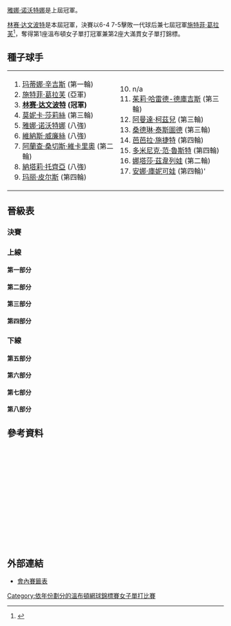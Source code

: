 {{noteTA
|G1=Tennis
|1=zh-hans:轮;zh-hant:圈
|2=zh-hans:半区;zh-hant:半部;
|3=zh-hans:半决赛;zh-hk:準決賽;zh-tw:四強;
|4=zh-hans:半準决赛;zh-hk:半準決賽;zh-tw:八強;
|5=zh-hans:温布尔登; zh-hk:溫布頓; zh-tw:溫布頓;
}}

{{GrandSlamEvents|1999|溫布頓網球錦標賽|
 | defchamp = {{flagicon|CZE}} [[雅娜·诺沃特娜|雅娜·诺沃特娜]]
 | champ = {{flagicon|USA}} [[林赛·达文波特|林赛·达文波特]]
 | runner = {{flagicon|GER}} [[施特菲·葛拉芙|施特菲·葛拉芙]]
 | score = 6–4, 7-5
}}

{{main|1999年溫布爾登網球錦標賽}}

[[雅娜·诺沃特娜|雅娜·诺沃特娜]]是上屆冠軍。

[[林赛·达文波特|林赛·达文波特]]是本屆冠軍，決賽以6-4 7-5擊敗一代球后兼七屆冠軍[[施特菲·葛拉芙|施特菲·葛拉芙]]<ref>{{Cite web |url=http://www.nytimes.com/1999/07/05/sports/sports-of-the-times-winning-with-class-exiting-with-class.html |title=Sports of The Times; Winning With Class, Exiting With Class - The New York Times<!-- 机器人生成的标题 --> |accessdate=2010-03-26 |archive-date=2017-09-18 |archive-url=https://web.archive.org/web/20170918135345/http://www.nytimes.com/1999/07/05/sports/sports-of-the-times-winning-with-class-exiting-with-class.html |dead-url=no }}</ref>，奪得第1座溫布頓女子單打冠軍兼第2座大滿貫女子單打錦標。
==種子球手==
{|
|valign=top|
<ol>
<li> {{flagicon|SUI}} [[玛蒂娜·辛吉斯|玛蒂娜·辛吉斯]] (第一輪)</li>
<li> {{flagicon|GER}} [[施特菲·葛拉芙|施特菲·葛拉芙]] (亞軍)</li>
<li> {{flagicon|USA}} '''[[林赛·达文波特|林赛·达文波特]] (冠軍)'''</li>
<li> {{flagicon|USA}} [[莫妮卡·莎莉絲|莫妮卡·莎莉絲]] (第三輪)</li>
<li> {{flagicon|CZE}} [[雅娜·诺沃特娜|雅娜·诺沃特娜]] (八強)</li>
<li> {{flagicon|USA}} [[維納斯·威廉絲|維納斯·威廉絲]] (八強)</li>
<li> {{flagicon|ESP}} [[阿蘭查·桑切斯·維卡里奧|阿蘭查·桑切斯·維卡里奧]] (第二輪)</li>
<li> {{flagicon|FRA}} [[納塔莉·托齊亞|納塔莉·托齊亞]] (八強)</li>
<li> {{flagicon|FRA}} [[玛丽·皮尔斯|玛丽·皮尔斯]] (第四輪)</li>
</ol>
|valign=top|
<ol start=10>
<li> n/a </li>
<li> {{flagicon|FRA}} [[茱莉·哈雷德-德庫吉斯|茱莉·哈雷德-德庫吉斯]] (第三輪)</li>
<li> {{flagicon|RSA}} [[阿曼達·柯茲兒|阿曼達·柯茲兒]] (第三輪)</li>
<li> {{flagicon|FRA}} [[桑德琳·泰斯圖德|桑德琳·泰斯圖德]] (第三輪)</li>
<li> {{flagicon|AUT}} [[芭芭拉·施捷特|芭芭拉·施捷特]] (第四輪)</li>
<li> {{flagicon|BEL}} [[多米尼克·范·魯斯特|多米尼克·范·魯斯特]] (第四輪)</li>
<li> {{flagicon|BLR}} [[娜塔莎·茲韋列娃|娜塔莎·茲韋列娃]] (第二輪)</li>
<li> {{flagicon|RUS}} [[安娜·庫妮可娃|安娜·庫妮可娃]] (第四輪)'</li>
</ol>
|}
==晉級表==
{{Draw key}}
=== 決賽 ===
{{8TeamBracket-Tennis3
| RD1=八強
| RD2=四強
| RD3=決賽
| team-width=175
| RD3-team1={{flagicon|USA}} '''[[林赛·达文波特|达文波特]]'''
| RD3-seed1=3
| RD3-team2={{flagicon|GER}} [[施特菲·葛拉芙|葛拉芙]]
| RD3-seed2=2
| RD3-score1-1='''6'''
| RD3-score2-1=4
| RD3-score1-2='''7'''
| RD3-score2-2=5
| RD2-team1={{flagicon|USA}} [[亞歷山卓·史蒂文森|史蒂文森]]
| RD2-seed1=Q
| RD2-team2={{flagicon|USA}} '''[[林赛·达文波特|达文波特]]'''
| RD2-seed2=3
| RD2-score1-1=1
| RD2-score2-1='''6'''
| RD2-score1-2=1
| RD2-score2-2='''6'''
| RD2-team3={{flagicon|CRO}} [[米里亞娜·魯西琪-巴羅尼|魯西琪]]
| RD2-seed3= 
| RD2-team4={{flagicon|GER}} '''[[施特菲·葛拉芙|葛拉芙]]'''
| RD2-seed4=2
| RD2-score3-1='''7'''
| RD2-score4-1=6
| RD2-score3-2=4
| RD2-score4-2='''6'''
| RD2-score3-3=3
| RD2-score4-3='''6'''
| RD1-team1={{flagicon|AUS}} [[耶莱娜·多基奇|多基奇]]
| RD1-seed1=Q
| RD1-team2={{flagicon|USA}} '''[[亞歷山卓·史蒂文森|史蒂文森]]'''
| RD1-seed2=Q
| RD1-score1-1=3
| RD1-score2-1='''6'''
| RD1-score1-2='''6'''
| RD1-score2-2=1
| RD1-score1-3=3
| RD1-score2-3='''6'''
| RD1-team3={{flagicon|USA}} '''[[林赛·达文波特|达文波特]]'''
| RD1-seed3=3
| RD1-team4={{flagicon|CZE}} [[雅娜·诺沃特娜|诺沃特娜]]
| RD1-seed4=5
| RD1-score3-1='''6'''
| RD1-score4-1=3
| RD1-score3-2='''6'''
| RD1-score4-2=4
| RD1-team5={{flagicon|FRA}} [[納塔莉·托齊亞|托齊亞]]
| RD1-seed5=8
| RD1-team6={{flagicon|CRO}} '''[[米里亞娜·魯西琪-巴羅尼|魯西琪]]'''
| RD1-seed6= 
| RD1-score5-1='''6'''
| RD1-score6-1=4
| RD1-score5-2=4
| RD1-score6-2='''6'''
| RD1-score5-3=5
| RD1-score6-3='''7'''
| RD1-team7={{flagicon|USA}} [[維納斯·威廉絲|V 威廉絲]]
| RD1-seed7=6
| RD1-team8={{flagicon|GER}} '''[[施特菲·葛拉芙|葛拉芙]]'''
| RD1-seed8=2
| RD1-score7-1=2
| RD1-score8-1='''6'''
| RD1-score7-2='''6'''
| RD1-score8-2=3
| RD1-score7-3=4
| RD1-score8-3='''6'''
}}

===上線===
====第一部分====
{{16TeamBracket-Compact-Tennis3
| RD1 = 第一輪
| RD2 = 第二輪
| RD3 = 第三輪
| RD4 = 第四輪
| RD4-team01={{flagicon|AUS}} '''[[耶莱娜·多基奇|多基奇]]'''
| RD4-seed01=Q
| RD4-team02={{flagicon|FRA}} [[玛丽·皮尔斯|皮尔斯]]
| RD4-seed02=9
| RD4-score01-1='''6'''
| RD4-score02-1=4
| RD4-score01-2='''6'''
| RD4-score02-2=3
| RD3-team01={{flagicon|AUS}} '''[[耶莱娜·多基奇|多基奇]]'''
| RD3-seed01=Q
| RD3-team02={{flagicon|LUX}} [[Anne_Kremer|Kremer]]
| RD3-seed02=
| RD3-score01-1=6
| RD3-score02-1='''7'''
| RD3-score01-2='''6'''
| RD3-score02-2=3
| RD3-score01-3='''6'''
| RD3-score02-3=4
| RD3-team03={{flagicon|BUL}} [[Elena_Pampoulova|Pampoulova]]
| RD3-seed03=
| RD3-team04={{flagicon|FRA}} '''[[玛丽·皮尔斯|皮尔斯]]'''
| RD3-seed04=9
| RD3-score03-1=3
| RD3-score04-1='''6'''
| RD3-score03-2=0
| RD3-score04-2='''6'''
| RD2-team01={{flagicon|AUS}} '''[[耶莱娜·多基奇|多基奇]]'''
| RD2-seed01=Q
| RD2-team02={{flagicon|SVK}} [[Katarina_Studenikova|Studenikova]]
| RD2-seed02=
| RD2-score01-1='''6'''
| RD2-score02-1=0
| RD2-score01-2=4
| RD2-score02-2='''6'''
| RD2-score01-3='''8'''
| RD2-score02-3=6
| RD2-team03={{flagicon|LUX}} '''[[Anne_Kremer|Kremer]]'''
| RD2-seed03=
| RD2-team04={{flagicon|USA}} [[Brie_Rippner|Rippner]]
| RD2-seed04=
| RD2-score03-1='''6'''
| RD2-score04-1=2
| RD2-score03-2='''6'''
| RD2-score04-2=3
| RD2-team05={{flagicon|USA}} [[Meghann_Shaughnessy|Shaughnessy]]
| RD2-seed05=
| RD2-team06={{flagicon|BUL}} '''[[Elena_Pampoulova|Pampoulova]]'''
| RD2-seed06=
| RD2-score05-1=6
| RD2-score06-1='''7'''
| RD2-score05-2=3
| RD2-score06-2='''6'''
| RD2-team07={{flagicon|ITA}} [[Rita_Grande|Grande]]
| RD2-seed07=
| RD2-team08={{flagicon|FRA}} '''[[玛丽·皮尔斯|皮尔斯]]'''
| RD2-seed08=9
| RD2-score07-1=1
| RD2-score08-1='''6'''
| RD2-score07-2=3
| RD2-score08-2='''6'''
| RD1-team01={{flagicon|AUS}} '''[[耶莱娜·多基奇|多基奇]]'''
| RD1-seed01=Q
| RD1-team02={{flagicon|SUI}} [[玛蒂娜·辛吉斯|辛吉斯]]
| RD1-seed02=1
| RD1-score01-1='''6'''
| RD1-score02-1=2
| RD1-score01-2='''6'''
| RD1-score02-2=0
| RD1-team03={{flagicon|SVK}} '''[[Katarina_Studenikova|Studenikova]]'''
| RD1-seed03=
| RD1-team04={{flagicon|FRA}} [[Émilie_Loit|Loit]]
| RD1-seed04=
| RD1-score03-1='''6'''
| RD1-score04-1=1
| RD1-score03-2='''6'''
| RD1-score04-2=3
| RD1-team05={{flagicon|LUX}} '''[[Anne_Kremer|Kremer]]'''
| RD1-seed05=
| RD1-team06={{flagicon|USA}} [[Mary_Joe_Fernandez|Fernandez]]
| RD1-seed06=
| RD1-score05-1='''6'''
| RD1-score06-1=3
| RD1-score05-2=4
| RD1-score06-2='''6'''
| RD1-score05-3='''7'''
| RD1-score06-3=5
| RD1-team07={{flagicon|USA}} '''[[Brie_Rippner|Rippner]]'''
| RD1-seed07=
| RD1-team08={{flagicon|ROU}} [[Irina_Spîrlea|Spîrlea]]
| RD1-seed08=
| RD1-score07-1='''6'''
| RD1-score08-1=4
| RD1-score07-2='''6'''
| RD1-score08-2=1
| RD1-team09={{flagicon|USA}} '''[[Meghann_Shaughnessy|Shaughnessy]]'''
| RD1-seed09=
| RD1-team10={{flagicon|ESP}} [[Virginia_Ruano_Pascual|Ruano Pascual]]
| RD1-seed10=
| RD1-score09-1='''6'''
| RD1-score10-1=3
| RD1-score09-2=3
| RD1-score10-2='''6'''
| RD1-score09-3='''6'''
| RD1-score10-3=3
| RD1-team11={{flagicon|BUL}} '''[[Elena_Pampoulova|Pampoulova]]'''
| RD1-seed11=
| RD1-team12={{flagicon|GBR}} [[Abigail_Tordoff|Tordoff]]
| RD1-seed12=WC
| RD1-score11-1='''6'''
| RD1-score12-1=0
| RD1-score11-2='''6'''
| RD1-score12-2=2
| RD1-team13={{flagicon|ITA}} '''[[Rita_Grande|Grande]]'''
| RD1-seed13=
| RD1-team14={{flagicon|USA}} [[Kristina_Brandi|Brandi]]
| RD1-seed14=
| RD1-score13-1='''6'''
| RD1-score14-1=2
| RD1-score13-2=1
| RD1-score14-2='''6'''
| RD1-score13-3='''6'''
| RD1-score14-3=3
| RD1-team15={{flagicon|FRA}} '''[[玛丽·皮尔斯|皮尔斯]]'''
| RD1-seed15=9
| RD1-team16={{flagicon|COL}} [[Fabiola_Zuluaga|Zuluaga]]
| RD1-seed16=
| RD1-score15-1='''6'''
| RD1-score16-1=3
| RD1-score15-2='''6'''
| RD1-score16-2=2
}}
====第二部分====
{{16TeamBracket-Compact-Tennis3
| RD1 = 第一輪
| RD2 = 第二輪
| RD3 = 第三輪
| RD4 = 第四輪
| RD4-team01={{flagicon|USA}} '''[[亞歷山卓·史蒂文森|史蒂文森]]'''
| RD4-seed01=Q
| RD4-team02={{flagicon|USA}} [[麗莎·雷蒙德|雷蒙德]]
| RD4-seed02=
| RD4-score01-1=2
| RD4-score02-1='''6'''
| RD4-score01-2='''7'''
| RD4-score02-2=6
| RD4-score01-3='''6'''
| RD4-score02-3=1
| RD3-team01={{flagicon|FRA}} [[茱莉·哈雷德-德庫吉斯|哈雷德-德庫吉斯]]
| RD3-seed01=11
| RD3-team02={{flagicon|USA}} '''[[亞歷山卓·史蒂文森|史蒂文森]]'''
| RD3-seed02=Q
| RD3-score01-1=3
| RD3-score02-1='''6'''
| RD3-score01-2=3
| RD3-score02-2='''6'''
| RD3-team03={{flagicon|ESP}} [[Conchita_Martínez|Martínez]]
| RD3-seed03=
| RD3-team04={{flagicon|USA}} '''[[麗莎·雷蒙德|雷蒙德]]'''
| RD3-seed04=
| RD3-score03-1=3
| RD3-score04-1='''6'''
| RD3-score03-2=1
| RD3-score04-2='''6'''
| RD2-team01={{flagicon|FRA}} '''[[茱莉·哈雷德-德庫吉斯|哈雷德-德庫吉斯]]'''
| RD2-seed01=11
| RD2-team02={{flagicon|ITA}} [[Silvia_Farina|Farina]]
| RD2-seed02=
| RD2-score01-1='''6'''
| RD2-score02-1=2
| RD2-score01-2=3
| RD2-score02-2='''6'''
| RD2-score01-3='''8'''
| RD2-score02-3=6
| RD2-team03={{flagicon|USA}} '''[[亞歷山卓·史蒂文森|史蒂文森]]'''
| RD2-seed03=Q
| RD2-team04={{flagicon|BLR}} [[Olga_Barabanschikova|Barabanschikova]]
| RD2-seed04=
| RD2-score03-1='''6'''
| RD2-score04-1=2
| RD2-score03-2=6
| RD2-score04-2='''7'''
| RD2-score03-3='''6'''
| RD2-score04-3=3
| RD2-team05={{flagicon|USA}} [[Tara_Snyder|Snyder]]
| RD2-seed05=
| RD2-team06={{flagicon|ESP}} '''[[Conchita_Martínez|Martínez]]'''
| RD2-seed06=
| RD2-score05-1=4
| RD2-score06-1='''6'''
| RD2-score05-2=1
| RD2-score06-2='''6'''
| RD2-team07={{flagicon|USA}} '''[[麗莎·雷蒙德|雷蒙德]]'''
| RD2-seed07=
| RD2-team08={{flagicon|ESP}} [[阿蘭查·桑切斯·維卡里奧|桑切斯·維卡里奧]]
| RD2-seed08=7
| RD2-score07-1='''7'''
| RD2-score08-1=6
| RD2-score07-2='''6'''
| RD2-score08-2=1
| RD1-team01={{flagicon|FRA}} '''[[茱莉·哈雷德-德庫吉斯|哈雷德-德庫吉斯]]'''
| RD1-seed01=11
| RD1-team02={{flagicon|YUG|FR}} [[Sandra_Nacuk|Nacuk]]
| RD1-seed02=
| RD1-score01-1='''6'''
| RD1-score02-1=1
| RD1-score01-2='''6'''
| RD1-score02-2=0
| RD1-team03={{flagicon|ITA}} '''[[Silvia_Farina|Farina]]'''
| RD1-seed03=
| RD1-team04={{flagicon|ITA}} [[Adriana_Serra_Zanetti|Serra Zanetti]]
| RD1-seed04=
| RD1-score03-1='''6'''
| RD1-score04-1=2
| RD1-score03-2='''6'''
| RD1-score04-2=1
| RD1-team05={{flagicon|USA}} '''[[亞歷山卓·史蒂文森|史蒂文森]]'''
| RD1-seed05=Q
| RD1-team06={{flagicon|USA}} [[Amy_Frazier|Frazier]]
| RD1-seed06=
| RD1-score05-1='''6'''
| RD1-score06-1=1
| RD1-score05-2=3
| RD1-score06-2='''6'''
| RD1-score05-3='''6'''
| RD1-score06-3=3
| RD1-team07={{flagicon|BLR}} '''[[Olga_Barabanschikova|Barabanschikova]]'''
| RD1-seed07=
| RD1-team08={{flagicon|ROU}} [[Catalina_Cristea|Cristea]]
| RD1-seed08=
| RD1-score07-1='''6'''
| RD1-score08-1=2
| RD1-score07-2='''6'''
| RD1-score08-2=3
| RD1-team09={{flagicon|USA}} '''[[Tara_Snyder|Snyder]]'''
| RD1-seed09=
| RD1-team10={{flagicon|SWE}} [[Asa_Carlsson|Carlsson]]
| RD1-seed10=
| RD1-score09-1='''6'''
| RD1-score10-1=2
| RD1-score09-2='''7'''
| RD1-score10-2=5
| RD1-team11={{flagicon|ESP}} '''[[Conchita_Martínez|Martínez]]'''
| RD1-seed11=
| RD1-team12={{flagicon|HUN}} [[Rita_Kuti-Kis|Kuti Kis]]
| RD1-seed12=
| RD1-score11-1='''6'''
| RD1-score12-1=2
| RD1-score11-2='''6'''
| RD1-score12-2=1
| RD1-team13={{flagicon|USA}} '''[[麗莎·雷蒙德|雷蒙德]]'''
| RD1-seed13=
| RD1-team14={{flagicon|GER}} [[Andrea_Glass|Glass]]
| RD1-seed14=
| RD1-score13-1='''6'''
| RD1-score14-1=3
| RD1-score13-2=3
| RD1-score14-2='''6'''
| RD1-score13-3='''8'''
| RD1-score14-3=6
| RD1-team15={{flagicon|ESP}} '''[[阿蘭查·桑切斯·維卡里奧|桑切斯·維卡里奧]]'''
| RD1-seed15=7
| RD1-team16={{flagicon|HUN}} [[Anna-Maria_Foldenyi|Foldenyi]]
| RD1-seed16=Q
| RD1-score15-1=4
| RD1-score16-1='''6'''
| RD1-score15-2='''6'''
| RD1-score16-2=3
| RD1-score15-3='''6'''
| RD1-score16-3=4
}}
====第三部分====
{{16TeamBracket-Compact-Tennis3
| RD1 = 第一輪
| RD2 = 第二輪
| RD3 = 第三輪
| RD4 = 第四輪
| RD4-team01={{flagicon|USA}} '''[[林赛·达文波特|达文波特]]'''
| RD4-seed01=3
| RD4-team02={{flagicon|AUT}} [[芭芭拉·施捷特|施捷特]]
| RD4-seed02=14
| RD4-score01-1='''7'''
| RD4-score02-1=6
| RD4-score01-2='''6'''
| RD4-score02-2=1
| RD3-team01={{flagicon|USA}} '''[[林赛·达文波特|达文波特]]'''
| RD3-seed01=3
| RD3-team02={{flagicon|ITA}} [[Laura_Golarsa|Golarsa]]
| RD3-seed02=
| RD3-score01-1='''6'''
| RD3-score02-1=3
| RD3-score01-2='''6'''
| RD3-score02-2=2
| RD3-team03={{flagicon|LAT}} [[Larisa_Neiland|Neiland]]
| RD3-seed03=
| RD3-team04={{flagicon|AUT}} '''[[芭芭拉·施捷特|施捷特]]'''
| RD3-seed04=14
| RD3-score03-1=2
| RD3-score04-1='''6'''
| RD3-score03-2=3
| RD3-score04-2='''6'''
| RD2-team01={{flagicon|USA}} '''[[林赛·达文波特|达文波特]]'''
| RD2-seed01=3
| RD2-team02={{flagicon|SVK}} [[Karina_Habšudová|Habšudová]]
| RD2-seed02=
| RD2-score01-1='''6'''
| RD2-score02-1=2
| RD2-score01-2='''6'''
| RD2-score02-2=2
| RD2-team03={{flagicon|ITA}} '''[[Laura_Golarsa|Golarsa]]'''
| RD2-seed03=
| RD2-team04={{flagicon|FRA}} [[Amelie_Cocheteux|Cocheteux]]
| RD2-seed04=
| RD2-score03-1='''6'''
| RD2-score04-1=4
| RD2-score03-2='''6'''
| RD2-score04-2=2
| RD2-team05={{flagicon|USA}} [[Nicole_Arendt|Arendt]]
| RD2-seed05=
| RD2-team06={{flagicon|LAT}} '''[[Larisa_Neiland|Neiland]]'''
| RD2-seed06=
| RD2-score05-1='''6'''
| RD2-score06-1=2
| RD2-score05-2=5
| RD2-score06-2='''7'''
| RD2-score05-3=4
| RD2-score06-3='''6'''
| RD2-team07={{flagicon|FRA}} [[Alexia_Dechaume-Balleret|Dechaume-Balleret]]
| RD2-seed07=
| RD2-team08={{flagicon|AUT}} '''[[芭芭拉·施捷特|施捷特]]'''
| RD2-seed08=14
| RD2-score07-1='''7'''
| RD2-score08-1=6
| RD2-score07-2=3
| RD2-score08-2='''6'''
| RD2-score07-3=1
| RD2-score08-3='''6'''
| RD1-team01={{flagicon|USA}} '''[[林赛·达文波特|达文波特]]'''
| RD1-seed01=3
| RD1-team02={{flagicon|FRA}} [[Alexandra_Fusai|Fusai]]
| RD1-seed02=
| RD1-score01-1='''6'''
| RD1-score02-1=0
| RD1-score01-2='''6'''
| RD1-score02-2=3
| RD1-team03={{flagicon|SVK}} '''[[Karina_Habšudová|Habšudová]]'''
| RD1-seed03=
| RD1-team04={{flagicon|GBR}} [[Lorna_Woodroffe|Woodroffe]]
| RD1-seed04=WC
| RD1-score03-1='''6'''
| RD1-score04-1=3
| RD1-score03-2='''6'''
| RD1-score04-2=2
| RD1-team05={{flagicon|ITA}} '''[[Laura_Golarsa|Golarsa]]'''
| RD1-seed05=
| RD1-team06={{flagicon|BUL}} [[Pavlina_Stoyanova|Stoyanova]]
| RD1-seed06=
| RD1-score05-1='''6'''
| RD1-score06-1=2
| RD1-score05-2='''6'''
| RD1-score06-2=2
| RD1-team07={{flagicon|FRA}} '''[[Amelie_Cocheteux|Cocheteux]]'''
| RD1-seed07=
| RD1-team08={{flagicon|BEL}} [[Els_Callens|Callens]]
| RD1-seed08=
| RD1-score07-1='''6'''
| RD1-score08-1=0
| RD1-score07-2='''6'''
| RD1-score08-2=3
| RD1-team09={{flagicon|USA}} '''[[Nicole_Arendt|Arendt]]'''
| RD1-seed09=
| RD1-team10={{flagicon|ESP}} [[Magüi_Serna|Serna]]
| RD1-seed10=
| RD1-score09-1='''6'''
| RD1-score10-1=3
| RD1-score09-2='''7'''
| RD1-score10-2=6
| RD1-team11={{flagicon|LAT}} '''[[Larisa_Neiland|Neiland]]'''
| RD1-seed11=
| RD1-team12={{flagicon|CHN}} [[Fang_Li|Li]]
| RD1-seed12=
| RD1-score11-1=0
| RD1-score12-1='''6'''
| RD1-score11-2='''7'''
| RD1-score12-2=5
| RD1-score11-3='''6'''
| RD1-score12-3=2
| RD1-team13={{flagicon|FRA}} '''[[Alexia_Dechaume-Balleret|Dechaume-Balleret]]'''
| RD1-seed13=
| RD1-team14={{flagicon|BUL}} [[Lubomira_Bacheva|Bacheva]]
| RD1-seed14=
| RD1-score13-1='''6'''
| RD1-score14-1=4
| RD1-score13-2=4
| RD1-score14-2='''6'''
| RD1-score13-3='''6'''
| RD1-score14-3=4
| RD1-team15={{flagicon|AUT}} '''[[芭芭拉·施捷特|施捷特]]'''
| RD1-seed15=14
| RD1-team16={{flagicon|ESP}} [[Gala_Leon_Garcia|Leon Garcia]]
| RD1-seed16=
| RD1-score15-1='''7'''
| RD1-score16-1=5
| RD1-score15-2='''6'''
| RD1-score16-2=2
}}
====第四部分====
{{16TeamBracket-Compact-Tennis3
| RD1 = 第一輪
| RD2 = 第二輪
| RD3 = 第三輪
| RD4 = 第四輪
| RD4-team01={{flagicon|FRA}} [[纳塔莉·德希|德希]]
| RD4-seed01=
| RD4-team02={{flagicon|CZE}} '''[[雅娜·诺沃特娜|诺沃特娜]]'''
| RD4-seed02=5
| RD4-score01-1=3
| RD4-score02-1='''6'''
| RD4-score01-2=5
| RD4-score02-2='''7'''
| RD3-team01={{flagicon|RUS}} [[Tatiana_Panova|Panova]]
| RD3-seed01=
| RD3-team02={{flagicon|FRA}} '''[[纳塔莉·德希|德希]]'''
| RD3-seed02=
| RD3-score01-1=0
| RD3-score02-1='''6'''
| RD3-score01-2=3
| RD3-score02-2='''6'''
| RD3-team03={{flagicon|ESP}} [[Maria_Sánchez_Lorenzo|Sánchez Lorenzo]]
| RD3-seed03=
| RD3-team04={{flagicon|CZE}} '''[[雅娜·诺沃特娜|诺沃特娜]]'''
| RD3-seed04=5
| RD3-score03-1=4
| RD3-score04-1='''6'''
| RD3-score03-2=3
| RD3-score04-2='''6'''
| RD2-team01={{flagicon|BLR}} [[娜塔莎·茲韋列娃|茲韋列娃]]
| RD2-seed01=16
| RD2-team02={{flagicon|RUS}} '''[[Tatiana_Panova|Panova]]'''
| RD2-seed02=
| RD2-score01-1=4
| RD2-score02-1='''6'''
| RD2-score01-2=5
| RD2-score02-2='''7'''
| RD2-team03={{flagicon|FRA}} '''[[纳塔莉·德希|德希]]'''
| RD2-seed03=
| RD2-team04={{flagicon|BEL}} [[Sabine_Appelmans|Appelmans]]
| RD2-seed04=
| RD2-score03-1='''6'''
| RD2-score04-1=3
| RD2-score03-2='''7'''
| RD2-score04-2=6
| RD2-team05={{flagicon|ESP}} '''[[Maria_Sánchez_Lorenzo|Sánchez Lorenzo]]'''
| RD2-seed05=
| RD2-team06={{flagicon|RUS}} [[Nadia_Petrova|Petrova]]
| RD2-seed06=Q
| RD2-score05-1='''7'''
| RD2-score06-1=5
| RD2-score05-2='''6'''
| RD2-score06-2=1
| RD2-team07={{flagicon|AUT}} [[Sylvia_Plischke|Plischke]]
| RD2-seed07=
| RD2-team08={{flagicon|CZE}} '''[[雅娜·诺沃特娜|诺沃特娜]]'''
| RD2-seed08=5
| RD2-score07-1=3
| RD2-score08-1='''6'''
| RD2-score07-2=1
| RD2-score08-2='''6'''
| RD1-team01={{flagicon|BLR}} '''[[娜塔莎·茲韋列娃|茲韋列娃]]'''
| RD1-seed01=16
| RD1-team02={{flagicon|USA}} [[Kimberly_Po|Po]]
| RD1-seed02=
| RD1-score01-1=5
| RD1-score02-1='''7'''
| RD1-score01-2='''6'''
| RD1-score02-2=1
| RD1-score01-3='''6'''
| RD1-score02-3=3
| RD1-team03={{flagicon|RUS}} '''[[Tatiana_Panova|Panova]]'''
| RD1-seed03=
| RD1-team04={{flagicon|SVK}} [[Henrieta_Nagyová|Nagyová]]
| RD1-seed04=
| RD1-score03-1='''6'''
| RD1-score04-1=3
| RD1-score03-2='''6'''
| RD1-score04-2=3
| RD1-team05={{flagicon|FRA}} '''[[纳塔莉·德希|德希]]'''
| RD1-seed05=
| RD1-team06={{flagicon|SUI}} [[Patty_Schnyder|Schnyder]]
| RD1-seed06=
| RD1-score05-1=5
| RD1-score06-1='''7'''
| RD1-score05-2='''6'''
| RD1-score06-2=3
| RD1-score05-3='''6'''
| RD1-score06-3=3
| RD1-team07={{flagicon|BEL}} '''[[Sabine_Appelmans|Appelmans]]'''
| RD1-seed07=
| RD1-team08={{flagicon|CRO}} [[Silvija_Talaja|Talaja]]
| RD1-seed08=
| RD1-score07-1='''6'''
| RD1-score08-1=3
| RD1-score07-2=6
| RD1-score08-2='''7'''
| RD1-score07-3='''6'''
| RD1-score08-3=3
| RD1-team09={{flagicon|ESP}} '''[[Maria_Sánchez_Lorenzo|Sánchez Lorenzo]]'''
| RD1-seed09=
| RD1-team10={{flagicon|USA}} [[Linda_Wild|Wild]]
| RD1-seed10=Q
| RD1-score09-1='''6'''
| RD1-score10-1=3
| RD1-score09-2='''7'''
| RD1-score10-2=6
| RD1-team11={{flagicon|RUS}} '''[[Nadia_Petrova|Petrova]]'''
| RD1-seed11=Q
| RD1-team12={{flagicon|CAN}} [[Sonya_Jeyaseelan|Jeyaseelan]]
| RD1-seed12=
| RD1-score11-1=3
| RD1-score12-1='''6'''
| RD1-score11-2='''6'''
| RD1-score12-2=3
| RD1-score11-3='''6'''
| RD1-score12-3=4
| RD1-team13={{flagicon|AUT}} '''[[Sylvia_Plischke|Plischke]]'''
| RD1-seed13=
| RD1-team14={{flagicon|ZIM}} [[Cara_Black|Black]]
| RD1-seed14=
| RD1-score13-1='''7'''
| RD1-score14-1=6
| RD1-score13-2='''7'''
| RD1-score14-2=5
| RD1-team15={{flagicon|CZE}} '''[[雅娜·诺沃特娜|诺沃特娜]]'''
| RD1-seed15=5
| RD1-team16={{flagicon|TPE}} [[Shi-Ting_Wang|Wang]]
| RD1-seed16=
| RD1-score15-1='''6'''
| RD1-score16-1=2
| RD1-score15-2='''6'''
| RD1-score16-2=1
}}
===下線===
====第五部分====
{{16TeamBracket-Compact-Tennis3
| RD1 = 第一輪
| RD2 = 第二輪
| RD3 = 第三輪
| RD4 = 第四輪
| RD4-team01={{flagicon|FRA}} '''[[納塔莉·托齊亞|托齊亞]]'''
| RD4-seed01=8
| RD4-team02={{flagicon|BEL}} [[多米尼克·范·魯斯特|范·魯斯特]]
| RD4-seed02=15
| RD4-score01-1='''6'''
| RD4-score02-1=3
| RD4-score01-2=3
| RD4-score02-2='''6'''
| RD4-score01-3='''6'''
| RD4-score02-3=3
| RD3-team01={{flagicon|FRA}} '''[[納塔莉·托齊亞|托齊亞]]'''
| RD3-seed01=8
| RD3-team02={{flagicon|NED}} [[Seda_Noorlander|Noorlander]]
| RD3-seed02=Q
| RD3-score01-1='''6'''
| RD3-score02-1=1
| RD3-score01-2='''6'''
| RD3-score02-2=1
| RD3-team03={{flagicon|RUS}} [[Elena_Likhovtseva|Likhovtseva]]
| RD3-seed03=
| RD3-team04={{flagicon|BEL}} '''[[多米尼克·范·魯斯特|范·魯斯特]]'''
| RD3-seed04=15
| RD3-score03-1=4
| RD3-score04-1='''6'''
| RD3-score03-2=6
| RD3-score04-2='''7'''
| RD2-team01={{flagicon|FRA}} '''[[納塔莉·托齊亞|托齊亞]]'''
| RD2-seed01=8
| RD2-team02={{flagicon|NED}} [[Amanda_Hopmans|Hopmans]]
| RD2-seed02=
| RD2-score01-1='''6'''
| RD2-score02-1=3
| RD2-score01-2='''6'''
| RD2-score02-2=4
| RD2-team03={{flagicon|NED}} '''[[Seda_Noorlander|Noorlander]]'''
| RD2-seed03=Q
| RD2-team04={{flagicon|USA}} [[Jennifer_Capriati|Capriati]]
| RD2-seed04=
| RD2-score03-1='''6'''
| RD2-score04-1=1
| RD2-score03-2='''6'''
| RD2-score04-2=3
| RD2-team05={{flagicon|JPN}} [[Ai_Sugiyama|Sugiyama]]
| RD2-seed05=
| RD2-team06={{flagicon|RUS}} '''[[Elena_Likhovtseva|Likhovtseva]]'''
| RD2-seed06=
| RD2-score05-1=6
| RD2-score06-1='''7'''
| RD2-score05-2=1
| RD2-score06-2='''6'''
| RD2-team07={{flagicon|NED}} [[Kristie_Boogert|Boogert]]
| RD2-seed07=
| RD2-team08={{flagicon|BEL}} '''[[多米尼克·范·魯斯特|范·魯斯特]]'''
| RD2-seed08=15
| RD2-score07-1=3
| RD2-score08-1='''6'''
| RD2-score07-2=3
| RD2-score08-2='''6'''
| RD1-team01={{flagicon|FRA}} '''[[納塔莉·托齊亞|托齊亞]]'''
| RD1-seed01=8
| RD1-team02={{flagicon|GBR}} [[Lucie_Ahl|Ahl]]
| RD1-seed02=WC
| RD1-score01-1='''6'''
| RD1-score02-1=3
| RD1-score01-2='''6'''
| RD1-score02-2=2
| RD1-team03={{flagicon|NED}} '''[[Amanda_Hopmans|Hopmans]]'''
| RD1-seed03=
| RD1-team04={{flagicon|CZE}} [[Sandra_Kleinová|Kleinová]]
| RD1-seed04=
| RD1-score03-1='''6'''
| RD1-score04-1=4
| RD1-score03-2='''6'''
| RD1-score04-2=2
| RD1-team05={{flagicon|NED}} '''[[Seda_Noorlander|Noorlander]]'''
| RD1-seed05=Q
| RD1-team06={{flagicon|CAN}} [[Jana_Nejedly|Nejedly]]
| RD1-seed06=
| RD1-score05-1='''6'''
| RD1-score06-1=3
| RD1-score05-2='''6'''
| RD1-score06-2=3
| RD1-team07={{flagicon|USA}} '''[[Jennifer_Capriati|Capriati]]'''
| RD1-seed07=
| RD1-team08={{flagicon|GER}} [[Anke_Huber|Huber]]
| RD1-seed08=
| RD1-score07-1=5
| RD1-score08-1='''7'''
| RD1-score07-2='''6'''
| RD1-score08-2=3
| RD1-score07-3='''9'''
| RD1-score08-3=7
| RD1-team09={{flagicon|JPN}} '''[[Ai_Sugiyama|Sugiyama]]'''
| RD1-seed09=
| RD1-team10={{flagicon|POL}} [[Magdalena_Grzybowska|Grzybowska]]
| RD1-seed10=
| RD1-score09-1='''6'''
| RD1-score10-1=1
| RD1-score09-2='''6'''
| RD1-score10-2=2
| RD1-team11={{flagicon|RUS}} '''[[Elena_Likhovtseva|Likhovtseva]]'''
| RD1-seed11=
| RD1-team12={{flagicon|AUS}} [[Alicia_Molik|Molik]]
| RD1-seed12=
| RD1-score11-1='''6'''
| RD1-score12-1=2
| RD1-score11-2='''6'''
| RD1-score12-2=0
| RD1-team13={{flagicon|NED}} '''[[Kristie_Boogert|Boogert]]'''
| RD1-seed13=
| RD1-team14={{flagicon|USA}} [[Chanda_Rubin|Rubin]]
| RD1-seed14=
| RD1-score13-1='''6'''
| RD1-score14-1=4
| RD1-score13-2='''7'''
| RD1-score14-2=5
| RD1-team15={{flagicon|BEL}} '''[[多米尼克·范·魯斯特|范·魯斯特]]'''
| RD1-seed15=15
| RD1-team16={{flagicon|RUS}} [[Elena_Dementieva|Dementieva]]
| RD1-seed16=LL
| RD1-score15-1=3
| RD1-score16-1='''6'''
| RD1-score15-2='''6'''
| RD1-score16-2=4
| RD1-score15-3='''6'''
| RD1-score16-3=4
}}
====第六部分====
{{16TeamBracket-Compact-Tennis3
| RD1 = 第一輪
| RD2 = 第二輪
| RD3 = 第三輪
| RD4 = 第四輪
| RD4-team01={{flagicon|THA}} [[撻瑪茵·塔娜蘇甘|塔娜蘇甘]]
| RD4-seed01=
| RD4-team02={{flagicon|CRO}} '''[[米里亞娜·魯西琪-巴羅尼|魯西琪]]'''
| RD4-seed02=
| RD4-score01-1=5
| RD4-score02-1='''7'''
| RD4-score01-2=3
| RD4-score02-2='''6'''
| RD3-team01={{flagicon|FRA}} [[桑德琳·泰斯圖德|泰斯圖德]]
| RD3-seed01=13
| RD3-team02={{flagicon|THA}} '''[[撻瑪茵·塔娜蘇甘|塔娜蘇甘]]'''
| RD3-seed02=
| RD3-score01-1=2
| RD3-score02-1='''6'''
| RD3-score01-2='''6'''
| RD3-score02-2=1
| RD3-score01-3=3
| RD3-score02-3='''6'''
| RD3-team03={{flagicon|CRO}} '''[[米里亞娜·魯西琪-巴羅尼|魯西琪]]'''
| RD3-seed03=
| RD3-team04={{flagicon|USA}} [[莫妮卡·莎莉絲|莎莉絲]]
| RD3-seed04=4
| RD3-score03-1='''7'''
| RD3-score04-1=6
| RD3-score03-2='''7'''
| RD3-score04-2=6
| RD2-team01={{flagicon|FRA}} '''[[桑德琳·泰斯圖德|泰斯圖德]]'''
| RD2-seed01=13
| RD2-team02={{flagicon|GER}} [[Barbara_Rittner|Rittner]]
| RD2-seed02=
| RD2-score01-1='''7'''
| RD2-score02-1=6
| RD2-score01-2='''6'''
| RD2-score02-2=1
| RD2-team03={{flagicon|CAN}} [[Maureen_Drake|Drake]]
| RD2-seed03=
| RD2-team04={{flagicon|THA}} '''[[撻瑪茵·塔娜蘇甘|塔娜蘇甘]]'''
| RD2-seed04=
| RD2-score03-1=4
| RD2-score04-1='''6'''
| RD2-score03-2=3
| RD2-score04-2='''6'''
| RD2-team05={{flagicon|ARG}} [[Mariana_Díaz-Oliva|Díaz-Oliva]]
| RD2-seed05=
| RD2-team06={{flagicon|CRO}} '''[[米里亞娜·魯西琪-巴羅尼|魯西琪]]'''
| RD2-seed06=
| RD2-score05-1=2
| RD2-score06-1='''6'''
| RD2-score05-2=1
| RD2-score06-2='''6'''
| RD2-team07={{flagicon|GER}} [[Marlene_Weingartner|Weingartner]]
| RD2-seed07=
| RD2-team08={{flagicon|USA}} '''[[莫妮卡·莎莉絲|莎莉絲]]'''
| RD2-seed08=4
| RD2-score07-1=0
| RD2-score08-1='''6'''
| RD2-score07-2=0
| RD2-score08-2='''6'''
| RD1-team01={{flagicon|FRA}} '''[[桑德琳·泰斯圖德|泰斯圖德]]'''
| RD1-seed01=13
| RD1-team02={{flagicon|GBR}} [[Julie_Pullin|Pullin]]
| RD1-seed02=WC
| RD1-score01-1='''6'''
| RD1-score02-1=1
| RD1-score01-2='''6'''
| RD1-score02-2=3
| RD1-team03={{flagicon|GER}} '''[[Barbara_Rittner|Rittner]]'''
| RD1-seed03=
| RD1-team04={{flagicon|CZE}} [[Denisa_Chládková|Chládková]]
| RD1-seed04=
| RD1-score03-1='''6'''
| RD1-score04-1=4
| RD1-score03-2='''6'''
| RD1-score04-2=2
| RD1-team05={{flagicon|CAN}} '''[[Maureen_Drake|Drake]]'''
| RD1-seed05=
| RD1-team06={{flagicon|RUS}} [[Eugenia_Kulikovskaya|Kulikovskaya]]
| RD1-seed06=
| RD1-score05-1='''6'''
| RD1-score06-1=3
| RD1-score05-2='''6'''
| RD1-score06-2=0
| RD1-team07={{flagicon|THA}} '''[[撻瑪茵·塔娜蘇甘|塔娜蘇甘]]'''
| RD1-seed07=
| RD1-team08={{flagicon|CZE}} [[Květa_Hrdličková|Hrdličková]]
| RD1-seed08=
| RD1-score07-1='''6'''
| RD1-score08-1=1
| RD1-score07-2='''6'''
| RD1-score08-2=4
| RD1-team09={{flagicon|ARG}} '''[[Mariana_Díaz-Oliva|Díaz-Oliva]]'''
| RD1-seed09=
| RD1-team10={{flagicon|ISR}} [[Anna_Smashnova|Smashnova]]
| RD1-seed10=
| RD1-score09-1='''7'''
| RD1-score10-1=6
| RD1-score09-2='''7'''
| RD1-score10-2=5
| RD1-team11={{flagicon|CRO}} '''[[米里亞娜·魯西琪-巴羅尼|魯西琪]]'''
| RD1-seed11=
| RD1-team12={{flagicon|USA}} [[Erika_de_Lone|de Lone]]
| RD1-seed12=Q
| RD1-score11-1=3
| RD1-score12-1='''6'''
| RD1-score11-2='''7'''
| RD1-score12-2=6
| RD1-score11-3='''7'''
| RD1-score12-3=5
| RD1-team13={{flagicon|GER}} '''[[Marlene_Weingartner|Weingartner]]'''
| RD1-seed13=
| RD1-team14={{flagicon|GBR}} [[Joanne_Ward|Ward]]
| RD1-seed14=WC
| RD1-score13-1=4
| RD1-score14-1='''6'''
| RD1-score13-2='''7'''
| RD1-score14-2=5
| RD1-score13-3='''6'''
| RD1-score14-3=3
| RD1-team15={{flagicon|USA}} '''[[莫妮卡·莎莉絲|莎莉絲]]'''
| RD1-seed15=4
| RD1-team16={{flagicon|ESP}} [[Cristina_Torrens_Valero|Torrens Valero]]
| RD1-seed16=
| RD1-score15-1='''6'''
| RD1-score16-1=3
| RD1-score15-2='''6'''
| RD1-score16-2=1
}}

====第七部分====
{{16TeamBracket-Compact-Tennis3
| RD1 = 第一輪
| RD2 = 第二輪
| RD3 = 第三輪
| RD4 = 第四輪
| RD4-team01={{flagicon|USA}} '''[[維納斯·威廉絲|V 威廉絲]]'''
| RD4-seed01=6
| RD4-team02={{flagicon|RUS}} [[安娜·庫妮可娃|庫妮可娃]]
| RD4-seed02=17
| RD4-score01-1=3
| RD4-score02-1='''6'''
| RD4-score01-2='''6'''
| RD4-score02-2=3
| RD4-score01-3='''6'''
| RD4-score02-3=2
| RD3-team01={{flagicon|USA}} '''[[維納斯·威廉絲|V 威廉絲]]'''
| RD3-seed01=6
| RD3-team02={{flagicon|FRA}} [[Sarah_Pitkowski|Pitkowski]]
| RD3-seed02=
| RD3-score01-1='''6'''
| RD3-score02-1=1
| RD3-score01-2='''6'''
| RD3-score02-2=1
| RD3-team03={{flagicon|ARG}} [[Ines_Gorrochategui|Gorrochategui]]
| RD3-seed03=
| RD3-team04={{flagicon|RUS}} '''[[安娜·庫妮可娃|庫妮可娃]]'''
| RD3-seed04=17
| RD3-score03-1=5
| RD3-score04-1='''7'''
| RD3-score03-2=1
| RD3-score04-2='''3'''
| RD3-score03-3=r.
| RD2-team01={{flagicon|USA}} '''[[維納斯·威廉絲|V 威廉絲]]'''
| RD2-seed01=6
| RD2-team02={{flagicon|UKR}} [[Elena_Tatarkova|Tatarkova]]
| RD2-seed02=
| RD2-score01-1='''6'''
| RD2-score02-1=3
| RD2-score01-2='''6'''
| RD2-score02-2=4
| RD2-team03={{flagicon|FRA}} '''[[Sarah_Pitkowski|Pitkowski]]'''
| RD2-seed03=
| RD2-team04={{flagicon|GBR}} [[Louise_Latimer|Latimer]]
| RD2-seed04=WC
| RD2-score03-1='''7'''
| RD2-score04-1=5
| RD2-score03-2=5
| RD2-score04-2='''7'''
| RD2-score03-3='''6'''
| RD2-score04-3=3
| RD2-team05={{flagicon|ROU}} [[Ruxandra_Dragomir|Dragomir]]
| RD2-seed05=
| RD2-team06={{flagicon|ARG}} '''[[Ines_Gorrochategui|Gorrochategui]]'''
| RD2-seed06=
| RD2-score05-1=2
| RD2-score06-1='''6'''
| RD2-score05-2=2
| RD2-score06-2='''6'''
| RD2-team07={{flagicon|VEN}} [[Maria-Alejandra_Vento|Vento]]
| RD2-seed07=
| RD2-team08={{flagicon|RUS}} '''[[安娜·庫妮可娃|庫妮可娃]]'''
| RD2-seed08=17
| RD2-score07-1=5
| RD2-score08-1='''7'''
| RD2-score07-2=4
| RD2-score08-2='''6'''
| RD1-team01={{flagicon|USA}} '''[[維納斯·威廉絲|V 威廉絲]]'''
| RD1-seed01=6
| RD1-team02={{flagicon|NED}} [[Miriam_Oremans|Oremans]]
| RD1-seed02=
| RD1-score01-1='''6'''
| RD1-score02-1=1
| RD1-score01-2='''7'''
| RD1-score02-2=5
| RD1-team03={{flagicon|UKR}} '''[[Elena_Tatarkova|Tatarkova]]'''
| RD1-seed03=
| RD1-team04={{flagicon|USA}} [[Jane_Chi|Chi]]
| RD1-seed04=
| RD1-score03-1='''7'''
| RD1-score04-1=5
| RD1-score03-2='''6'''
| RD1-score04-2=0
| RD1-team05={{flagicon|FRA}} '''[[Sarah_Pitkowski|Pitkowski]]'''
| RD1-seed05=
| RD1-team06={{flagicon|SLO}} [[Katarina_Srebotnik|Srebotnik]]
| RD1-seed06=
| RD1-score05-1='''7'''
| RD1-score06-1=6
| RD1-score05-2=5
| RD1-score06-2='''7'''
| RD1-score05-3='''6'''
| RD1-score06-3=1
| RD1-team07={{flagicon|GBR}} '''[[Louise_Latimer|Latimer]]'''
| RD1-seed07=WC
| RD1-team08={{flagicon|FRA}} [[Anne-Gaelle_Sidot|Sidot]]
| RD1-seed08=
| RD1-score07-1='''6'''
| RD1-score08-1=4
| RD1-score07-2='''6'''
| RD1-score08-2=2
| RD1-team09={{flagicon|ROU}} '''[[Ruxandra_Dragomir|Dragomir]]'''
| RD1-seed09=
| RD1-team10={{flagicon|ARG}} [[Paola_Suárez|Suárez]]
| RD1-seed10=
| RD1-score09-1='''6'''
| RD1-score10-1=4
| RD1-score09-2='''6'''
| RD1-score10-2=1
| RD1-team11={{flagicon|ARG}} '''[[Ines_Gorrochategui|Gorrochategui]]'''
| RD1-seed11=
| RD1-team12={{flagicon|GBR}} [[Samantha_Smith_(tennis)|Smith]]
| RD1-seed12=
| RD1-score11-1='''6'''
| RD1-score12-1=2
| RD1-score11-2=1
| RD1-score12-2='''6'''
| RD1-score11-3='''6'''
| RD1-score12-3=2
| RD1-team13={{flagicon|VEN}} '''[[Maria-Alejandra_Vento|Vento]]'''
| RD1-seed13=
| RD1-team14={{flagicon|SUI}} [[Emmanuelle_Gagliardi|Gagliardi]]
| RD1-seed14=
| RD1-score13-1='''7'''
| RD1-score14-1=5
| RD1-score13-2='''6'''
| RD1-score14-2=3
| RD1-team15={{flagicon|RUS}} '''[[安娜·庫妮可娃|庫妮可娃]]'''
| RD1-seed15=17
| RD1-team16={{flagicon|AUT}} [[Barbara_Schwartz_(tennis_player)|Schwartz]]
| RD1-seed16=WC
| RD1-score15-1='''7'''
| RD1-score16-1=6
| RD1-score15-2=4
| RD1-score16-2='''6'''
| RD1-score15-3='''6'''
| RD1-score16-3=2
}}

====第八部分====
{{16TeamBracket-Compact-Tennis3
| RD1 = 第一輪
| RD2 = 第二輪
| RD3 = 第三輪
| RD4 = 第四輪
| RD4-team01={{flagicon|BEL}} [[金·克萊斯特爾斯|克萊斯特爾斯]]
| RD4-seed01=Q
| RD4-team02={{flagicon|GER}} '''[[施特菲·葛拉芙|葛拉芙]]'''
| RD4-seed02=2
| RD4-score01-1=2
| RD4-score02-1='''6'''
| RD4-score01-2=2
| RD4-score02-2='''6'''
| RD3-team01={{flagicon|RSA}} [[阿曼達·柯茲兒|柯茲兒]]
| RD3-seed01=12
| RD3-team02={{flagicon|BEL}} '''[[金·克萊斯特爾斯|克萊斯特爾斯]]'''
| RD3-seed02=Q
| RD3-score01-1=2
| RD3-score02-1='''6'''
| RD3-score01-2=4
| RD3-score02-2='''6'''
| RD3-team03={{flagicon|USA}} [[Corina_Morariu|Morariu]]
| RD3-seed03=
| RD3-team04={{flagicon|GER}} '''[[施特菲·葛拉芙|葛拉芙]]'''
| RD3-seed04=2
| RD3-score03-1=1
| RD3-score04-1='''6'''
| RD3-score03-2=3
| RD3-score04-2='''6'''
| RD2-team01={{flagicon|RSA}} '''[[阿曼達·柯茲兒|柯茲兒]]'''
| RD2-seed01=12
| RD2-team02={{flagicon|JPN}} [[Miho_Saeki|Saeki]]
| RD2-seed02=
| RD2-score01-1='''6'''
| RD2-score02-1=4
| RD2-score01-2='''6'''
| RD2-score02-2=1
| RD2-team03={{flagicon|BEL}} '''[[金·克萊斯特爾斯|克萊斯特爾斯]]'''
| RD2-seed03=Q
| RD2-team04={{flagicon|GBR}} [[Karen_Cross|Cross]]
| RD2-seed04=WC
| RD2-score03-1='''6'''
| RD2-score04-1=2
| RD2-score03-2='''6'''
| RD2-score04-2=0
| RD2-team05={{flagicon|TPE}} [[Janet_Lee|Lee]]
| RD2-seed05=
| RD2-team06={{flagicon|USA}} '''[[Corina_Morariu|Morariu]]'''
| RD2-seed06=
| RD2-score05-1=2
| RD2-score06-1='''6'''
| RD2-score05-2=4
| RD2-score06-2='''6'''
| RD2-team07={{flagicon|RSA}} [[Mariaan_de_Swardt|de Swardt]]
| RD2-seed07=
| RD2-team08={{flagicon|GER}} '''[[施特菲·葛拉芙|葛拉芙]]'''
| RD2-seed08=2
| RD2-score07-1='''6'''
| RD2-score08-1=4
| RD2-score07-2=3
| RD2-score08-2='''6'''
| RD2-score07-3=2
| RD2-score08-3='''6'''
| RD1-team01={{flagicon|RSA}} '''[[阿曼達·柯茲兒|柯茲兒]]'''
| RD1-seed01=12
| RD1-team02={{flagicon|AUS}} [[Nicole_Pratt|Pratt]]
| RD1-seed02=
| RD1-score01-1='''6'''
| RD1-score02-1=2
| RD1-score01-2='''7'''
| RD1-score02-2=5
| RD1-team03={{flagicon|JPN}} '''[[Miho_Saeki|Saeki]]'''
| RD1-seed03=
| RD1-team04={{flagicon|GRE}} [[Christina_Papadaki|Papadaki]]
| RD1-seed04=
| RD1-score03-1='''6'''
| RD1-score04-1=3
| RD1-score03-2='''6'''
| RD1-score04-2=2
| RD1-team05={{flagicon|BEL}} '''[[金·克萊斯特爾斯|克萊斯特爾斯]]'''
| RD1-seed05=Q
| RD1-team06={{flagicon|RSA}} [[Joannette_Kruger|Kruger]]
| RD1-seed06=
| RD1-score05-1='''6'''
| RD1-score06-1=2
| RD1-score05-2='''6'''
| RD1-score06-2=3
| RD1-team07={{flagicon|GBR}} '''[[Karen_Cross|Cross]]'''
| RD1-seed07=WC
| RD1-team08={{flagicon|USA}} [[Lilia_Osterloh|Osterloh]]
| RD1-seed08=
| RD1-score07-1='''6'''
| RD1-score08-1=1
| RD1-score07-2='''6'''
| RD1-score08-2=4
| RD1-team09={{flagicon|TPE}} '''[[Janet_Lee|Lee]]'''
| RD1-seed09=
| RD1-team10={{flagicon|AUS}} [[Kerry-Anne_Guse|Guse]]
| RD1-seed10=
| RD1-score09-1=3
| RD1-score10-1='''6'''
| RD1-score09-2='''6'''
| RD1-score10-2=4
| RD1-score09-3='''6'''
| RD1-score10-3=1
| RD1-team11={{flagicon|USA}} '''[[Corina_Morariu|Morariu]]'''
| RD1-seed11=
| RD1-team12={{flagicon|BEL}} [[Laurence_Courtois|Courtois]]
| RD1-seed12=
| RD1-score11-1='''7'''
| RD1-score12-1=6
| RD1-score11-2=3
| RD1-score12-2='''6'''
| RD1-score11-3='''6'''
| RD1-score12-3=2
| RD1-team13={{flagicon|RSA}} '''[[Mariaan_de_Swardt|de Swardt]]'''
| RD1-seed13=
| RD1-team14={{flagicon|USA}} [[Jolene_Watanabe|Watanabe]]
| RD1-seed14=
| RD1-score13-1='''6'''
| RD1-score14-1=1
| RD1-score13-2='''6'''
| RD1-score14-2=4
| RD1-team15={{flagicon|GER}} '''[[施特菲·葛拉芙|葛拉芙]]'''
| RD1-seed15=2
| RD1-team16={{flagicon|SVK}} [[Ľudmila_Cervanová|Cervanová]]
| RD1-seed16=
| RD1-score15-1='''6'''
| RD1-score16-1=1
| RD1-score15-2='''6'''
| RD1-score16-2=4
}}
== 參考資料 ==
<div class="references-small" style="height: 220px; overflow: auto; padding: 3px">
<references/>
</div>

==外部連結==
*[http://www.sonyericssonwtatour.com/SEWTATour-Archive/Archive/Draws/1999/904.pdf 會內賽籤表]{{dead link|date=十一月 2017 |bot=InternetArchiveBot }}

[[Category:依年份劃分的溫布頓網球錦標賽女子單打比賽|Category:依年份劃分的溫布頓網球錦標賽女子單打比賽]]